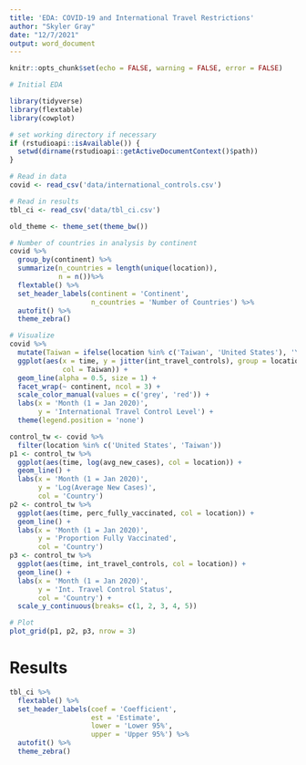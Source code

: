 ---
title: 'EDA: COVID-19 and International Travel Restrictions'
author: "Skyler Gray"
date: "12/7/2021"
output: word_document
---

```{r setup, include=FALSE}
knitr::opts_chunk$set(echo = FALSE, warning = FALSE, error = FALSE)

# Initial EDA

library(tidyverse)
library(flextable)
library(cowplot)

# set working directory if necessary
if (rstudioapi::isAvailable()) {
  setwd(dirname(rstudioapi::getActiveDocumentContext()$path))
}

# Read in data
covid <- read_csv('data/international_controls.csv')

# Read in results
tbl_ci <- read_csv('data/tbl_ci.csv')

old_theme <- theme_set(theme_bw())

```

```{r}
# Number of countries in analysis by continent
covid %>%
  group_by(continent) %>%
  summarize(n_countries = length(unique(location)),
            n = n())%>%
  flextable() %>%
  set_header_labels(continent = 'Continent',
                    n_countries = 'Number of Countries') %>%
  autofit() %>%
  theme_zebra()
```


```{r}
# Visualize 
covid %>%
  mutate(Taiwan = ifelse(location %in% c('Taiwan', 'United States'), 'Yes', 'No')) %>%
  ggplot(aes(x = time, y = jitter(int_travel_controls), group = location,
             col = Taiwan)) +
  geom_line(alpha = 0.5, size = 1) +
  facet_wrap(~ continent, ncol = 3) +
  scale_color_manual(values = c('grey', 'red')) +
  labs(x = 'Month (1 = Jan 2020)',
       y = 'International Travel Control Level') +
  theme(legend.position = 'none')
```


```{r}
control_tw <- covid %>%
  filter(location %in% c('United States', 'Taiwan'))
p1 <- control_tw %>%
  ggplot(aes(time, log(avg_new_cases), col = location)) +
  geom_line() +
  labs(x = 'Month (1 = Jan 2020)',
       y = 'Log(Average New Cases)',
       col = 'Country')
p2 <- control_tw %>%
  ggplot(aes(time, perc_fully_vaccinated, col = location)) +
  geom_line() +
  labs(x = 'Month (1 = Jan 2020)',
       y = 'Proportion Fully Vaccinated',
       col = 'Country')
p3 <- control_tw %>%
  ggplot(aes(time, int_travel_controls, col = location)) +
  geom_line() +
  labs(x = 'Month (1 = Jan 2020)',
       y = 'Int. Travel Control Status',
       col = 'Country') +
  scale_y_continuous(breaks= c(1, 2, 3, 4, 5))

# Plot
plot_grid(p1, p2, p3, nrow = 3)
```


# Results

```{r}
tbl_ci %>%
  flextable() %>%
  set_header_labels(coef = 'Coefficient',
                    est = 'Estimate',
                    lower = 'Lower 95%',
                    upper = 'Upper 95%') %>%
  autofit() %>%
  theme_zebra()

```


